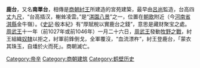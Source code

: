 {{Unreferenced|time=2021-07-09T07:37:09+00:00}}
'''鹿台'''，又名'''南單台'''，相傳是[[商朝|商朝]][[紂王|紂王]]所建造的宮苑建築，最早由[[呂尚|呂尚]]監造，台高四[[丈|丈]]九[[尺|尺]]，“台高插汉，榭耸凌雲。”是“[[淇園八景|淇園八景]]”之一，位置在[[朝歌|朝歌]]附近（今[[河南省|河南省]][[淇縣|淇縣]]金牛嶺）。《[[史記|史記]]·殷本紀》有“厚賦稅以實鹿台之錢”，意思是藏财聚宝之處。[[周武王|周武王]]十一年（前1027年或前1046年）一月二十六日，[[周武王|周武王]]發動[[牧野之戰|牧野之戰]]，紂王組織[[奴隸|奴隸]]以拒之，紂軍前鋒倒戈，全軍覆沒，“血流漂杵”，紂王登鹿台，「蒙衣其珠玉，自燔於火而死」。商朝滅亡。

[[Category:帝辛|Category:帝辛]]
[[Category:商朝建筑|Category:商朝建筑]]
[[Category:鹤壁历史|Category:鹤壁历史]]